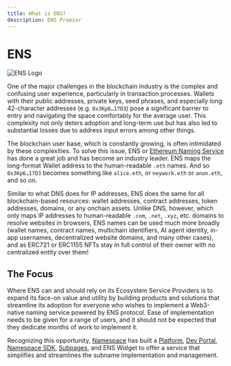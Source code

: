 ```yaml
---
title: What is ENS?
description: ENS Premier
---
```


# ENS

<img src="images/ens-logo-Blue (3).png" alt="ENS Logo" />

One of the major challenges in the blockchain industry is the complex and confusing user experience, particularly in transaction processes. Wallets with their public addresses, private keys, seed phrases, and especially long 42-character addresses (e.g. `0x3Kp6…17D3`) pose a significant barrier to entry and navigating the space comfortably for the average user. This complexity not only deters adoption and long-term use but has also led to substantial losses due to address input errors among other things.

The blockchain user base, which is constantly growing, is often intimidated by these complexities. To solve this issue, ENS or [Ethereum Naming Service](https://ens.domains/) has done a great job and has become an industry leader. ENS maps the long-format Wallet address to the human-readable `.eth` names. And so `0x3Kp6…17D3` becomes something like `alice.eth`, or `neywork.eth` or `anon.eth`, and so on.

Similar to what DNS does for IP addresses, ENS does the same for all blockchain-based resources: wallet addresses, contract addresses, token addresses, domains, or any onchain assets. Unlike DNS, however, which only maps IP addresses to human-readable `.com`, `.net`, `.xyz`, etc. domains to resolve websites in browsers, ENS names can be used much more broadly (wallet names, contract names, multichain identifiers, AI agent identity, in-app usernames, decentralized website domains, and many other cases), and as ERC721 or ERC1155 NFTs stay in full control of their owner with no centralized entity over them!

## The Focus

Where ENS can and should rely on its Ecosystem Service Providers is to expand its face-on value and utility by building products and solutions that streamline its adoption for everyone who wishes to implement a Web3-native naming service powered by ENS protocol. Ease of implementation needs to be given for a range of users, and it should not be expected that they dedicate months of work to implement it.

Recognizing this opportunity, [Namespace](https://namespace.ninja) has built a [Platform](https://app.namespace.ninja/), [Dev Portal](https://dev.namespace.ninja/), [Namespace SDK](developer-guide/sdks), [Subpages](https://github.com/thenamespace/subpages), and ENS Widget to offer a service that simplifies and streamlines the subname implementation and management.

